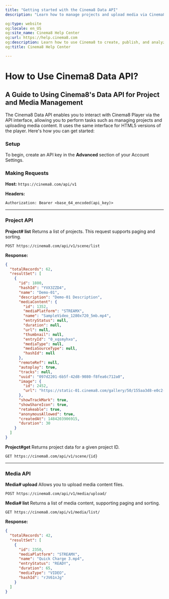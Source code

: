 ```yaml
---
title: "Getting started with the Cinema8 Data API"
description: "Learn how to manage projects and upload media via Cinema8’s Data API for seamless interaction with player data. Visit Cinema8."

og:type: website
og:locale: en_US
og:site_name: Cinema8 Help Center
og:url: https://help.cinema8.com
og:description: Learn how to use Cinema8 to create, publish, and analyze interactive videos.
og:title: Cinema8 Help Center

---
```


# How to Use Cinema8 Data API?

## A Guide to Using Cinema8's Data API for Project and Media Management

The Cinema8 Data API enables you to interact with Cinema8 Player via the API interface, allowing you to perform tasks such as managing projects and uploading media content. It uses the same interface for HTML5 versions of the player. Here's how you can get started:

### Setup

To begin, create an API key in the **Advanced** section of your Account Settings.

### Making Requests

**Host:** `https://cinema8.com/api/v1`

**Headers:**

```
Authorization: Bearer <base_64_encoded(api_key)>
```

---

### Project API

**Project# list**
Returns a list of projects. This request supports paging and sorting.

```http
POST https://cinema8.com/api/v1/scene/list
```

**Response:**

```json
{
  "totalRecords": 62,
  "resultSet": [
    {
      "id": 1800,
      "hashId": "YVX3ZZD4",
      "name": "Demo-01",
      "description": "Demo-01 Description",
      "mediaContent": {
        "id": 1352,
        "mediaPlatform": "STREAMX",
        "name": "SampleVideo_1280x720_5mb.mp4",
        "entryStatus": null,
        "duration": null,
        "url": null,
        "thumbnail": null,
        "entryId": "0_xqsmyhxo",
        "mediaType": null,
        "mediaSourceType": null,
        "hashId": null
      },
      "remoteRef": null,
      "autoplay": true,
      "tracks": null,
      "uuid": "097d2201-6b5f-42d8-9080-f8fea6c712a0",
      "image": {
        "id": 2452,
        "url": "https://static-01.cinema8.com/gallery/50/155aa3d8-e0c2-494f-ada7-7826c2219741/16"
      },
      "showTrackMark": true,
      "showShareIcon": true,
      "retakeable": true,
      "anonymousAllowed": true,
      "createdAt": 1484203906915,
      "duration": 30
    }
  ]
}
```

**Project#get**
Returns project data for a given project ID.

```http
GET https://cinema8.com/api/v1/scene/{id}
```

---

### Media API

**Media# upload**
Allows you to upload media content files.

```http
POST https://cinema8.com/api/v1/media/upload/
```

**Media# list**
Returns a list of media content, supporting paging and sorting.

```http
GET https://cinema8.com/api/v1/media/list/
```

**Response:**

```json
{
  "totalRecords": 42,
  "resultSet": [
    {
      "id": 2350,
      "mediaPlatform": "STREAMX",
      "name": "Quick Charge 3.mp4",
      "entryStatus": "READY",
      "duration": 65,
      "mediaType": "VIDEO",
      "hashId": "rJV61nJg"
    }
  ]
}
```
